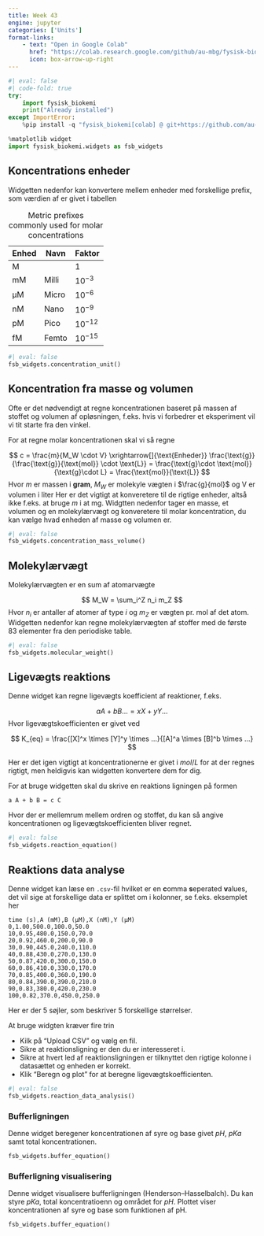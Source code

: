 ```yaml
---
title: Week 43
engine: jupyter
categories: ['Units']
format-links:
    - text: "Open in Google Colab"
      href: "https://colab.research.google.com/github/au-mbg/fysisk-biokemi/blob/built-notebooks/built_notebooks/student/week_43.ipynb"
      icon: box-arrow-up-right
---
```


``` python
#| eval: false
#| code-fold: true
try:
    import fysisk_biokemi
    print("Already installed")
except ImportError:
    %pip install -q "fysisk_biokemi[colab] @ git+https://github.com/au-mbg/fysisk-biokemi.git"
```

```python
%matplotlib widget
import fysisk_biokemi.widgets as fsb_widgets
```

## Koncentrations enheder

Widgetten nedenfor kan konvertere mellem enheder med forskellige prefix, som værdien 
af er givet i tabellen
 
| Enhed    | Navn    |  Faktor    |
| -------- | ------- | ---------- |
| M        |         | 1          | 
| mM       | Milli   | $10^{-3}$  |
| µM       | Micro   | $10^{-6}$  |
| nM       | Nano    | $10^{-9}$  |
| pM       | Pico    | $10^{-12}$ |
| fM       | Femto   | $10^{-15}$ |

: Metric prefixes commonly used for molar concentrations

```python
#| eval: false
fsb_widgets.concentration_unit()
```

## Koncentration fra masse og volumen

Ofte er det nødvendigt at regne koncentrationen baseret på massen af stoffet og volumen 
af opløsningen, f.eks. hvis vi forbedrer et eksperiment vil vi tit starte fra den vinkel. 

For at regne molar koncentrationen skal vi så regne 

$$
c = \frac{m}{M_W \cdot V} \xrightarrow[]{\text{Enheder}} \frac{\text{g}}{\frac{\text{g}}{\text{mol}} \cdot \text{L}} = \frac{\text{g}\cdot \text{mol}}{\text{g}\cdot L} = \frac{\text{mol}}{\text{L}}
$$
Hvor $m$ er massen i **gram**, $M_W$ er molekyle vægten i $\frac{g}{mol}$ og V er volumen i liter
Her er det vigtigt at konveretere til de rigtige enheder, altså ikke f.eks. at bruge $m$ i at $\text{mg}$.
Widgtten nedenfor tager en masse, et volumen og en molekylærvægt og konveretere til molar koncentration, 
du kan vælge hvad enheden af masse og volumen er. 

```python
#| eval: false
fsb_widgets.concentration_mass_volume()
```

## Molekylærvægt

Molekylærvægten er en sum af atomarvægte 

$$
M_W = \sum_i^Z n_i m_Z
$$
Hvor $n_i$ er antaller af atomer af type $i$ og $m_Z$ er vægten pr. mol af det atom. 
Widgetten nedenfor kan regne molekylærvægten af stoffer med de første 83 elementer fra 
den periodiske table.

```python
#| eval: false
fsb_widgets.molecular_weight()
```

## Ligevægts reaktions

Denne widget kan regne ligevægts koefficient af reaktioner, f.eks. 

$$
aA + bB ... = xX + yY ... 
$$
Hvor ligevægtskoefficienten er givet ved 

$$
K_{eq} = \frac{[X]^x \times [Y]^y \times ...}{[A]^a \times [B]^b \times ...}
$$

Her er det igen vigtigt at koncentrationerne er givet i $mol/L$ for at der regnes rigtigt, 
men heldigvis kan widgetten konvertere dem for dig. 

For at bruge widgetten skal du skrive en reaktions ligningen på formen

```
a A + b B = c C 
```
Hvor der er mellemrum mellem ordren og stoffet, du kan så angive koncentrationen og 
ligevægtskoefficienten bliver regnet. 

```python
#| eval: false
fsb_widgets.reaction_equation()
```

## Reaktions data analyse

Denne widget kan læse en `.csv`-fil hvilket er en **c**omma **s**eperated **v**alues, det 
vil sige at forskellige data er splittet om i kolonner, se f.eks. eksemplet her

```csv
time (s),A (mM),B (µM),X (nM),Y (µM)
0,1.00,500.0,100.0,50.0
10,0.95,480.0,150.0,70.0
20,0.92,460.0,200.0,90.0
30,0.90,445.0,240.0,110.0
40,0.88,430.0,270.0,130.0
50,0.87,420.0,300.0,150.0
60,0.86,410.0,330.0,170.0
70,0.85,400.0,360.0,190.0
80,0.84,390.0,390.0,210.0
90,0.83,380.0,420.0,230.0
100,0.82,370.0,450.0,250.0
```
Her er der 5 søjler, som beskriver 5 forskellige størrelser. 

At bruge widgten kræver fire trin

- Kilk på "Upload CSV" og vælg en fil. 
- Sikre at reaktionsligning er den du er interesseret i. 
- Sikre at hvert led af reaktionsligningen er tilknyttet den rigtige kolonne i datasættet og enheden er korrekt.
- Klik "Beregn og plot" for at beregne ligevægtskoefficienten.

```python
#| eval: false
fsb_widgets.reaction_data_analysis()
```

### Bufferligningen

Denne widget beregener koncentrationen af syre og base givet $pH$, $pKa$ samt total koncentrationen.

```python
fsb_widgets.buffer_equation()
```

### Bufferligning visualisering

Denne widget visualisere bufferligningen (Henderson–Hasselbalch). Du kan styre
$pKa$, total koncentratioenn og området for $pH$. Plottet viser koncentrationen 
af syre og base som funktionen af pH. 

```python
fsb_widgets.buffer_equation()
```

